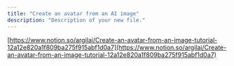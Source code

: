 ```yaml
---
title: "Create an avatar from an AI image"
description: "Description of your new file."
---
```


[https://www.notion.so/argilai/Create-an-avatar-from-an-image-tutorial-12a12e820a1f809ba275f915abf1d0a7](https://www.notion.so/argilai/Create-an-avatar-from-an-image-tutorial-12a12e820a1f809ba275f915abf1d0a7)